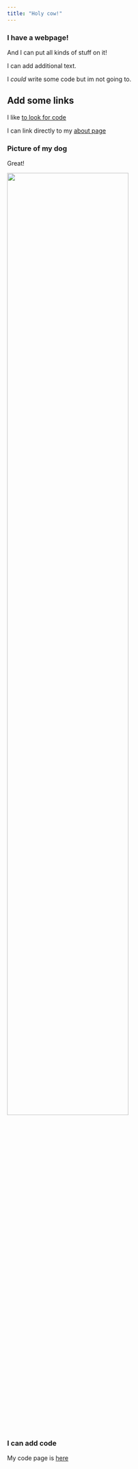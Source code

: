```yaml
---
title: "Holy cow!"
---
```


### I have a webpage!

And I can put all kinds of stuff on it!

I can add additional text. 

I *could* write some code but im not going to. 

## Add some links 

I like [to look for code](https://www.google.com)

I can link directly to my [about page](about.html)

### Picture of my dog 

Great!

<img src="images/image.png" style="width:75%">

### I can add code 

My code page is [here](code.html) 




